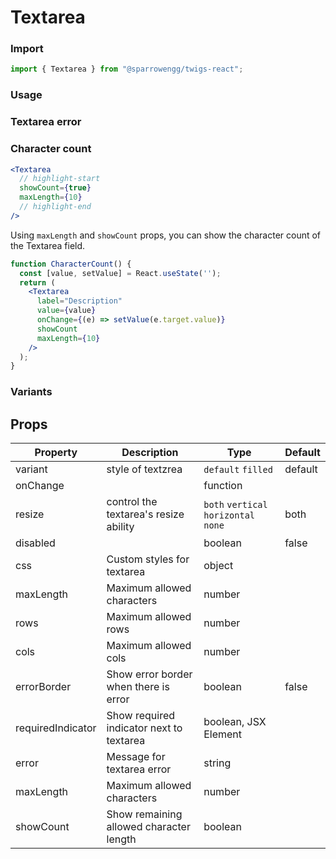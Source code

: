 
# Textarea

### Import

```jsx
import { Textarea } from "@sparrowengg/twigs-react";
```

### Usage 

<TextareaSnippet />

### Textarea error

<TextareaErrorSnippet />


### Character count

```jsx
<Textarea
  // highlight-start
  showCount={true}
  maxLength={10}
  // highlight-end
/>
```

Using `maxLength` and `showCount` props, you can show the character count of the Textarea field.

```jsx live play=textarea-character-count
function CharacterCount() {
  const [value, setValue] = React.useState('');
  return (
    <Textarea
      label="Description"
      value={value}
      onChange={(e) => setValue(e.target.value)}
      showCount
      maxLength={10}
    />
  );
}
```

### Variants

<TextareaVariantsSnippet />

## Props

| Property  | Description                            | Type            | Default |
|-----------|----------------------------------------|-----------------|---------|
| variant   | style of textzrea                      | `default` `filled` | default |
| onChange  |                                        | function        |         |   
| resize    | control the textarea's resize ability  | `both` `vertical` `horizontal` `none` | both |
| disabled  |                                        | boolean         | false   |
| css       | Custom styles for textarea                | object          |         |
| maxLength       | Maximum allowed characters       | number          |         |
| rows            | Maximum allowed rows             | number          |         |
| cols            | Maximum allowed cols             | number          |         |
| errorBorder     | Show error border when there is error              | boolean          |  false     |
| requiredIndicator       | Show required indicator next to textarea                | boolean, JSX Element        |         |
| error       | Message for textarea error                | string          |         |
| maxLength       | Maximum allowed characters                | number          |         |
| showCount       | Show remaining allowed character length                 | boolean          |         |
